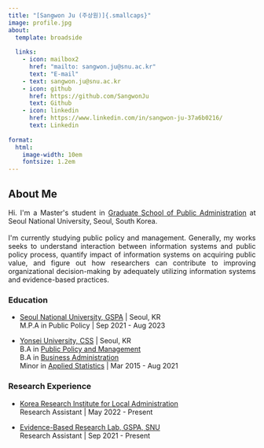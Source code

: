 ```yaml
---
title: "[Sangwon Ju (주상원)]{.smallcaps}"
image: profile.jpg
about:
  template: broadside
  
  links:
    - icon: mailbox2
      href: "mailto: sangwon.ju@snu.ac.kr"
      text: "E-mail"
    - text: sangwon.ju@snu.ac.kr
    - icon: github
      href: https://github.com/SangwonJu
      text: Github
    - icon: linkedin
      href: https://www.linkedin.com/in/sangwon-ju-37a6b0216/
      text: Linkedin
    
format:
  html:
    image-width: 10em
    fontsize: 1.2em
---
```


## About Me

```{=html}
<p align="justify">
Hi. I'm a Master's student in <A href = "http://gspa.snu.ac.kr/en" target = "blank" > Graduate School of Public Administration</A> at Seoul National University, Seoul, South Korea. <br>
<br>
I'm currently studying public policy and management. Generally, my works seeks to understand interaction between information systems and public policy process, quantify impact of information systems on acquiring public value, and figure out how researchers can contribute to improving organizational decision-making by adequately utilizing information systems and evidence-based practices.   
</p>
```
### Education

-   [Seoul National University, GSPA](http://gspa.snu.ac.kr/en) \| Seoul, KR\
    M.P.A in Public Policy \| Sep 2021 - Aug 2023

-   [Yonsei University, CSS](https://devcms.yonsei.ac.kr/socsci_en/index.do) \| Seoul, KR\
    B.A in [Public Policy and Management](https://yupa.yonsei.ac.kr/yupa_en/index.do)\
    B.A in [Business Administration](https://ysb.yonsei.ac.kr/default.asp?lang=e)\
    Minor in [Applied Statistics](https://devcms.yonsei.ac.kr/stat_en/index.do#) \| Mar 2015 - Aug 2021

### Research Experience

-   [Korea Research Institute for Local Administration](https://www.krila.re.kr/eng)\
    Research Assistant \| May 2022 - Present

-   [Evidence-Based Research Lab, GSPA, SNU](https://sites.google.com/snu.ac.kr/bjkim20/lab)\
    Research Assistant \| Sep 2021 - Present
